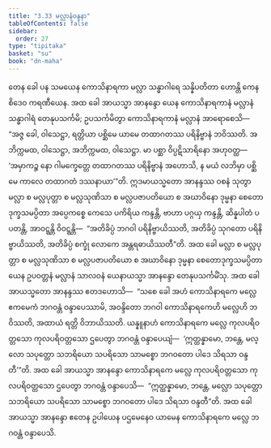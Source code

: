 ```yaml
---
title: "3.33 မလ္လာနံဝန္ဒနာ"
tableOfContents: false
sidebar:
  order: 27
type: "tipitaka"
basket: "su"
book: "dn-maha"
---
```



<DynamicBreadcrumb />

<Division number="211" book="dn-maha">

<Paragraph number="473" book="dn-maha">
တေန ခေါ ပန သမယေန ကောသိနာရကာ မလ္လာ သန္ဓာဂါရေ သန္နိပတိတာ ဟောန္တိ ကေနစိဒေဝ ကရဏီယေန. အထ ခေါ အာယသ္မာ အာနန္ဒော ယေန ကောသိနာရကာနံ မလ္လာနံ သန္ဓာဂါရံ တေနုပသင်္ကမိ; ဥပသင်္ကမိတွာ ကောသိနာရကာနံ မလ္လာနံ အာရောစေသိ—  “အဇ္ဇ ခေါ, ဝါသေဋ္ဌာ, ရတ္တိယာ ပစ္ဆိမေ ယာမေ တထာဂတဿ ပရိနိဗ္ဗာနံ ဘဝိဿတိ. အဘိက္ကမထ, ဝါသေဋ္ဌာ, အဘိက္ကမထ, ဝါသေဋ္ဌာ. မာ ပစ္ဆာ ဝိပ္ပဋိသာရိနော အဟုဝတ္ထ—  ‘အမှာကဉ္စ နော ဂါမက္ခေတ္တေ တထာဂတဿ ပရိနိဗ္ဗာနံ အဟောသိ, န မယံ လဘိမှာ ပစ္ဆိမေ ကာလေ တထာဂတံ ဒဿနာယာ’”တိ.
</Paragraph>

<Paragraph number="474" book="dn-maha">
ဣဒမာယသ္မတော အာနန္ဒဿ ဝစနံ သုတွာ မလ္လာ စ မလ္လပုတ္တာ စ မလ္လသုဏိသာ စ မလ္လပဇာပတိယော စ အဃာဝိနော ဒုမ္မနာ စေတောဒုက္ခသမပ္ပိတာ အပ္ပေကစ္စေ ကေသေ ပကိရိယ ကန္ဒန္တိ, ဗာဟာ ပဂ္ဂယှ ကန္ဒန္တိ, ဆိန္နပါတံ ပပတန္တိ, အာဝဋ္ဋန္တိ ဝိဝဋ္ဋန္တိ—  “အတိခိပ္ပံ ဘဂဝါ ပရိနိဗ္ဗာယိဿတိ, အတိခိပ္ပံ သုဂတော ပရိနိဗ္ဗာယိဿတိ, အတိခိပ္ပံ စက္ခုံ လောကေ အန္တရဓာယိဿတီ”တိ. အထ ခေါ မလ္လာ စ မလ္လပုတ္တာ စ မလ္လသုဏိသာ စ မလ္လပဇာပတိယော စ အဃာဝိနော ဒုမ္မနာ စေတောဒုက္ခသမပ္ပိတာ ယေန ဥပဝတ္တနံ မလ္လာနံ သာလဝနံ ယေနာယသ္မာ အာနန္ဒော တေနုပသင်္ကမိံသု. အထ ခေါ အာယသ္မတော အာနန္ဒဿ ဧတဒဟောသိ—  “သစေ ခေါ အဟံ ကောသိနာရကေ မလ္လေ ဧကမေကံ ဘဂဝန္တံ ဝန္ဒာပေဿာမိ, အဝန္ဒိတော ဘဂဝါ ကောသိနာရကေဟိ မလ္လေဟိ ဘဝိဿတိ, အထာယံ ရတ္တိ ဝိဘာယိဿတိ. ယန္နူနာဟံ ကောသိနာရကေ မလ္လေ ကုလပရိဝတ္တသော ကုလပရိဝတ္တသော ဌပေတွာ ဘဂဝန္တံ ဝန္ဒာပေယျံ—  ‘ဣတ္ထန္နာမော, ဘန္တေ, မလ္လော သပုတ္တော သဘရိယော သပရိသော သာမစ္စော ဘဂဝတော ပါဒေ သိရသာ ဝန္ဒတီ’”တိ. အထ ခေါ အာယသ္မာ အာနန္ဒော ကောသိနာရကေ မလ္လေ ကုလပရိဝတ္တသော ကုလပရိဝတ္တသော ဌပေတွာ ဘဂဝန္တံ ဝန္ဒာပေသိ—  “ဣတ္ထန္နာမော, ဘန္တေ, မလ္လော သပုတ္တော သဘရိယော သပရိသော သာမစ္စော ဘဂဝတော ပါဒေ သိရသာ ဝန္ဒတီ”တိ. အထ ခေါ အာယသ္မာ အာနန္ဒော ဧတေန ဥပါယေန ပဌမေနေဝ ယာမေန ကောသိနာရကေ မလ္လေ ဘဂဝန္တံ ဝန္ဒာပေသိ.
</Paragraph>
</Division>